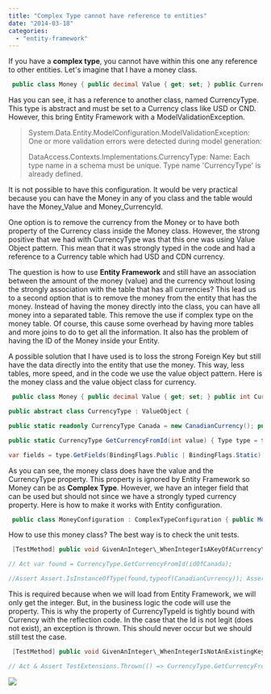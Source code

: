 ```yaml
---
title: "Complex Type cannot have reference to entities"
date: "2014-03-18"
categories: 
  - "entity-framework"
---
```


If you have a **complex type**, you cannot have within this one any reference to other entities. Let's imagine that I have a money class.


```csharp
 public class Money { public decimal Value { get; set; } public CurrencyType Currency { get; set; } } 
```

Has you can see, it has a reference to another class, named CurrencyType. This type is abstract and must be set to a Currency class like USD or CND. However, this bring Entity Framework with a ModelValidationException.

> System.Data.Entity.ModelConfiguration.ModelValidationException: One or more validation errors were detected during model generation:
> 
> DataAccess.Contexts.Implementations.CurrencyType: Name: Each type name in a schema must be unique. Type name 'CurrencyType' is already defined.

It is not possible to have this configuration. It would be very practical because you can have the Money in any of you class and the table would have the Money\_Value and Money\_CurrencyId.

One option is to remove the currency from the Money or to have both property of the Currency class inside the Money class. However, the strong positive that we had with CurrencyType was that this one was using Value Object pattern. This mean that it was strongly typed in the code and had a reference to a Currency table which had USD and CDN currency.

The question is how to use **Entity Framework** and still have an association between the amount of the money (value) and the currency without losing the strongly association with the table that has all currencies? This lead us to a second option that is to remove the money from the entity that has the money. Instead of having the money directly into the class, you can have all money into a separated table. This remove the use if complex type on the money table. Of course, this cause some overhead by having more tables and more joins to do to get all the information. It also has the problem of having the ID of the Money inside your Entity.

A possible solution that I have used is to loss the strong Foreign Key but still have the data directly into the entity that use the money. This way, less tables, more speed, and in the code we use the value object pattern. Here is the money class and the value object class for currency.


```csharp
 public class Money { public decimal Value { get; set; } public int CurrencyTypeId { get { return this.Currency.Id; } set { this.Currency = CurrencyType.GetCurrencyFromId(value); } } /// /// This is ignored by EntityFramework /// public CurrencyType Currency { get; set; } }

public abstract class CurrencyType : ValueObject {

public static readonly CurrencyType Canada = new CanadianCurrency(); public static readonly CurrencyType UnitedStatesOfAmerica = new USACurrency();

public static CurrencyType GetCurrencyFromId(int value) { Type type = typeof(CurrencyType);

var fields = type.GetFields(BindingFlags.Public | BindingFlags.Static); foreach (var field in fields) { var fieldValue = field.GetValue(null) as CurrencyType; if (fieldValue != null) { if (fieldValue.Id == value) { return fieldValue; } } } throw new KeyNotFoundException(string.Concat(value, " cannot be found in any static fields.")); } } 
```

As you can see, the money class does have the value and the CurrencyType property. This property is ignored by Entity Framework so Money can be as **Complex Type**. However, we have an integer field that can be used but should not since we have a strongly typed currency property. Here is how to make it works with Entity configuration.


```csharp
 public class MoneyConfiguration : ComplexTypeConfiguration { public MoneyConfiguration() { this.Ignore(d => d.Currency); } } 
```

How to use this money class? The best way is to check the unit tests.


```csharp
 [TestMethod] public void GivenAnInteger\_WhenIntegerIsAKeyOfACurrency\_ThenReturnConcreteCurrency() { // Arrange var idOfCanada = CurrencyType.Canada.Id; var expected = CurrencyType.Canada;

// Act var found = CurrencyType.GetCurrencyFromId(idOfCanada);

//Assert Assert.IsInstanceOfType(found,typeof(CanadianCurrency)); Assert.AreEqual(expected.Id,found.Id); } 
```

This is required because when we will load from Entity Framework, we will only get the integer. But, in the business logic the code will use the property. This is why the property of CurrencyTypeId is tightly bound with Currency with the reflection code. In the case that the Id is not legit (does not exist), an exception is thrown. This should never occur but we should still test the case.


```csharp
 [TestMethod] public void GivenAnInteger\_WhenIntegerIsNotAnExistingKeyOfACurrency\_ThenThrowException() { // Arrange const int idNonExisting = -1;

// Act & Assert TestExtensions.Thrown(() => CurrencyType.GetCurrencyFromId(idNonExisting)); } 
```

![](images/UnitTestPassed-400x38.png)
